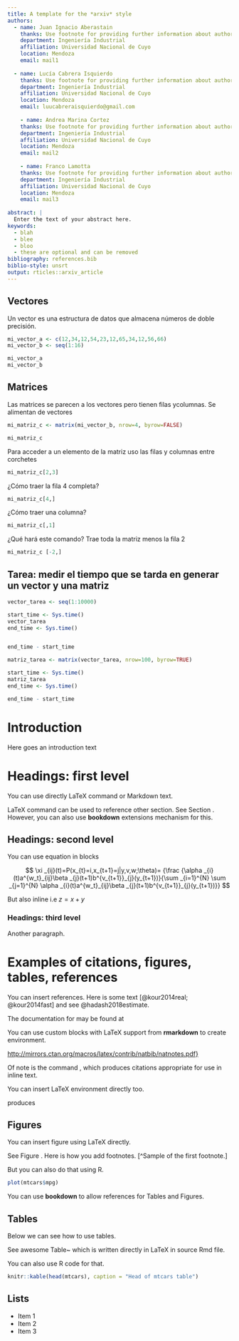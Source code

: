 ```yaml
---
title: A template for the *arxiv* style
authors:
  - name: Juan Ignacio Aberastain
    thanks: Use footnote for providing further information about author (webpage, alternative address)---*not* for acknowledging funding agencies. Optional.
    department: Ingeniería Industrial
    affiliation: Universidad Nacional de Cuyo
    location: Mendoza
    email: mail1
    
  - name: Lucía Cabrera Isquierdo
    thanks: Use footnote for providing further information about author (webpage, alternative address)---*not* for acknowledging funding agencies. Optional.
    department: Ingeniería Industrial
    affiliation: Universidad Nacional de Cuyo
    location: Mendoza
    email: luucabreraisquierdo@gmail.com
    
    - name: Andrea Marina Cortez
    thanks: Use footnote for providing further information about author (webpage, alternative address)---*not* for acknowledging funding agencies. Optional.
    department: Ingeniería Industrial
    affiliation: Universidad Nacional de Cuyo
    location: Mendoza
    email: mail2
    
    - name: Franco Lamotta
    thanks: Use footnote for providing further information about author (webpage, alternative address)---*not* for acknowledging funding agencies. Optional.
    department: Ingeniería Industrial
    affiliation: Universidad Nacional de Cuyo
    location: Mendoza
    email: mail3
    
abstract: |
  Enter the text of your abstract here.
keywords:
  - blah
  - blee
  - bloo
  - these are optional and can be removed
bibliography: references.bib
biblio-style: unsrt
output: rticles::arxiv_article
---
```

## Vectores

Un vector es una estructura de datos que almacena números de doble precisión.

```r
mi_vector_a <- c(12,34,12,54,23,12,65,34,12,56,66)
mi_vector_b <- seq(1:16)

mi_vector_a
mi_vector_b

```
## Matrices
Las matrices se parecen a los vectores pero tienen filas ycolumnas. Se alimentan de vectores

```r

mi_matriz_c <- matrix(mi_vector_b, nrow=4, byrow=FALSE)

mi_matriz_c

```
Para acceder a un elemento de la matriz uso las filas y columnas entre corchetes
```r
mi_matriz_c[2,3]

```
¿Cómo traer la fila 4 completa? 

```r
mi_matriz_c[4,]

```
¿Cómo traer una columna?
```r
mi_matriz_c[,1]

```
¿Qué hará este comando? Trae toda la matriz menos la fila 2
```r
mi_matriz_c [-2,]
```
## Tarea: medir el tiempo que se tarda en generar un vector y una matriz

```r
vector_tarea <- seq(1:10000)

start_time <- Sys.time()
vector_tarea
end_time <- Sys.time()


end_time - start_time

```
```r
matriz_tarea <- matrix(vector_tarea, nrow=100, byrow=TRUE)

start_time <- Sys.time()
matriz_tarea
end_time <- Sys.time()

end_time - start_time
```



# Introduction

Here goes an introduction text

# Headings: first level
\label{sec:headings}

You can use directly LaTeX command or Markdown text. 

LaTeX command can be used to reference other section. See Section \ref{sec:headings}.
However, you can also use **bookdown** extensions mechanism for this.

## Headings: second level

You can use equation in blocks

$$
\xi _{ij}(t)=P(x_{t}=i,x_{t+1}=j|y,v,w;\theta)= {\frac {\alpha _{i}(t)a^{w_t}_{ij}\beta _{j}(t+1)b^{v_{t+1}}_{j}(y_{t+1})}{\sum _{i=1}^{N} \sum _{j=1}^{N} \alpha _{i}(t)a^{w_t}_{ij}\beta _{j}(t+1)b^{v_{t+1}}_{j}(y_{t+1})}}
$$

But also inline i.e $z=x+y$

### Headings: third level

Another paragraph. 


# Examples of citations, figures, tables, references
\label{sec:others}

You can insert references. Here is some text [@kour2014real; @kour2014fast] and see @hadash2018estimate.

The documentation for \verb+natbib+ may be found at

You can use custom blocks with LaTeX support from **rmarkdown** to create environment.

::: {.center latex=true}
  <http://mirrors.ctan.org/macros/latex/contrib/natbib/natnotes.pdf}>
:::

Of note is the command \verb+\citet+, which produces citations
appropriate for use in inline text.  

You can insert LaTeX environment directly too.

\begin{verbatim}
   \citet{hasselmo} investigated\dots
\end{verbatim}

produces

\begin{quote}
  Hasselmo, et al.\ (1995) investigated\dots
\end{quote}

\begin{center}
  \url{https://www.ctan.org/pkg/booktabs}
\end{center}


## Figures

You can insert figure using LaTeX directly. 

See Figure \ref{fig:fig1}. Here is how you add footnotes. [^Sample of the first footnote.]

\begin{figure}
  \centering
  \fbox{\rule[-.5cm]{4cm}{4cm} \rule[-.5cm]{4cm}{0cm}}
  \caption{Sample figure caption.}
  \label{fig:fig1}
\end{figure}

But you can also do that using R.

```r
plot(mtcars$mpg)
```

You can use **bookdown** to allow references for Tables and Figures.


## Tables

Below we can see how to use tables. 

See awesome Table~\ref{tab:table} which is written directly in LaTeX in source Rmd file.

\begin{table}
 \caption{Sample table title}
  \centering
  \begin{tabular}{lll}
    \toprule
    \multicolumn{2}{c}{Part}                   \\
    \cmidrule(r){1-2}
    Name     & Description     & Size ($\mu$m) \\
    \midrule
    Dendrite & Input terminal  & $\sim$100     \\
    Axon     & Output terminal & $\sim$10      \\
    Soma     & Cell body       & up to $10^6$  \\
    \bottomrule
  \end{tabular}
  \label{tab:table}
\end{table}

You can also use R code for that.

```r
knitr::kable(head(mtcars), caption = "Head of mtcars table")
```


## Lists

- Item 1
- Item 2 
- Item 3
